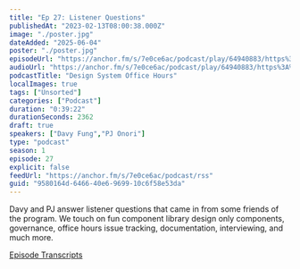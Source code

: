 ```yaml
---
title: "Ep 27: Listener Questions"
publishedAt: "2023-02-13T08:00:38.000Z"
image: "./poster.jpg"
dateAdded: "2025-06-04"
poster: "./poster.jpg"
episodeUrl: "https://anchor.fm/s/7e0ce6ac/podcast/play/64940883/https%3A%2F%2Fd3ctxlq1ktw2nl.cloudfront.net%2Fstaging%2F2023-1-12%2F14b33890-d8c7-83ae-a6a7-ef14e0bd1d14.mp3"
audioUrl: "https://anchor.fm/s/7e0ce6ac/podcast/play/64940883/https%3A%2F%2Fd3ctxlq1ktw2nl.cloudfront.net%2Fstaging%2F2023-1-12%2F14b33890-d8c7-83ae-a6a7-ef14e0bd1d14.mp3"
podcastTitle: "Design System Office Hours"
localImages: true
tags: ["Unsorted"]
categories: ["Podcast"]
duration: "0:39:22"
durationSeconds: 2362
draft: true
speakers: ["Davy Fung","PJ Onori"]
type: "podcast"
season: 1
episode: 27
explicit: false
feedUrl: "https://anchor.fm/s/7e0ce6ac/podcast/rss"
guid: "9580164d-6466-40e6-9699-10c6f58e53da"
---
```

Davy and PJ answer listener questions that came in from some friends of the program. We touch on fun component library design only components, governance, office hours issue tracking, documentation, interviewing, and much more.

[Episode Transcripts](https://docs.google.com/document/d/1eBPOj7pQJBKCsc4uWlMM1XwwfTOLiK7Av_qEbwu2F_M/edit#heading=h.yqy8y4njr8w7)
